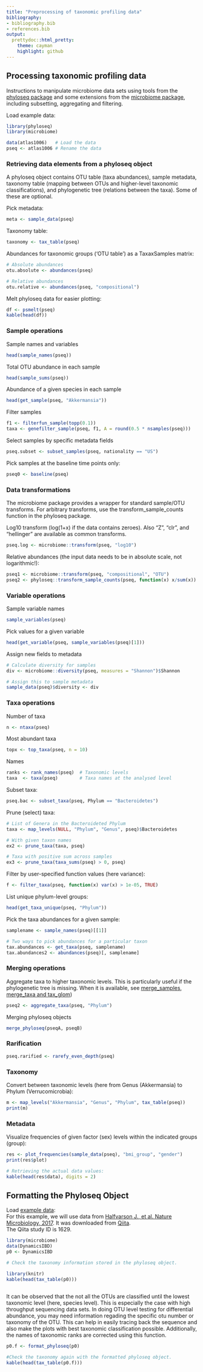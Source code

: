 ```yaml
---
title: "Preprocessing of taxonomic profiling data"
bibliography: 
- bibliography.bib
- references.bib
output: 
  prettydoc::html_pretty:
    theme: cayman
    highlight: github
---
```

<!--
  %\VignetteEngine{knitr::rmarkdown}
  %\VignetteIndexEntry{microbiome tutorial - Preprocessing}
  %\usepackage[utf8]{inputenc}
  %\VignetteEncoding{UTF-8}  
-->


## Processing taxonomic profiling data

Instructions to manipulate microbiome data sets using tools from the [phyloseq package](http://joey711.github.io/phyloseq/) and some extensions from the [microbiome package](https://github.com/microbiome/microbiome), including subsetting, aggregating and filtering.


Load example data:

```r
library(phyloseq)
library(microbiome)

data(atlas1006)   # Load the data
pseq <- atlas1006 # Rename the data
```


### Retrieving data elements from a phyloseq object  

A phyloseq object contains OTU table (taxa abundances), sample
metadata, taxonomy table (mapping between OTUs and higher-level
taxonomic classifications), and phylogenetic tree (relations between
the taxa). Some of these are optional.


Pick metadata:

```r
meta <- sample_data(pseq)
```

Taxonomy table:

```r
taxonomy <- tax_table(pseq)
```


Abundances for taxonomic groups ('OTU table') as a TaxaxSamples matrix:

```r
# Absolute abundances
otu.absolute <- abundances(pseq)

# Relative abundances
otu.relative <- abundances(pseq, "compositional")
```


Melt phyloseq data for easier plotting:

```r
df <- psmelt(pseq)
kable(head(df))
```



### Sample operations

Sample names and variables

```r
head(sample_names(pseq))
```

Total OTU abundance in each sample

```r
head(sample_sums(pseq))
```

Abundance of a given species in each sample

```r
head(get_sample(pseq, "Akkermansia"))
```

Filter samples

```r
f1 <- filterfun_sample(topp(0.1))
taxa <- genefilter_sample(pseq, f1, A = round(0.5 * nsamples(pseq)))
```

Select samples by specific metadata fields

```r
pseq.subset <- subset_samples(pseq, nationality == "US")
```


Pick samples at the baseline time points only:

```r
pseq0 <- baseline(pseq)
```



### Data transformations

The microbiome package provides a wrapper for standard sample/OTU transforms. For arbitrary transforms, use the transform_sample_counts function in the phyloseq package.

Log10 transform (log(1+x) if the data contains zeroes). Also "Z",
"clr", and "hellinger" are available as common transforms.

```r
pseq.log <- microbiome::transform(pseq, "log10")
```

Relative abundances (the input data needs to be in absolute scale, not logarithmic!):

```r
pseq1 <- microbiome::transform(pseq, "compositional", "OTU")
pseq2 <- phyloseq::transform_sample_counts(pseq, function(x) x/sum(x))
```


### Variable operations

Sample variable names

```r
sample_variables(pseq)
```

Pick values for a given variable

```r
head(get_variable(pseq, sample_variables(pseq)[1]))
```

Assign new fields to metadata

```r
# Calculate diversity for samples
div <- microbiome::diversity(pseq, measures = "Shannon")$Shannon

# Assign this to sample metadata
sample_data(pseq)$diversity <- div
```

### Taxa operations


Number of taxa

```r
n <- ntaxa(pseq)
```


Most abundant taxa

```r
topx <- top_taxa(pseq, n = 10)
```


Names

```r
ranks <- rank_names(pseq)  # Taxonomic levels
taxa  <- taxa(pseq)        # Taxa names at the analysed level
```


Subset taxa:

```r
pseq.bac <- subset_taxa(pseq, Phylum == "Bacteroidetes")
```


Prune (select) taxa:

```r
# List of Genera in the Bacteroideted Phylum
taxa <- map_levels(NULL, "Phylum", "Genus", pseq)$Bacteroidetes

# With given taxon names
ex2 <- prune_taxa(taxa, pseq)

# Taxa with positive sum across samples
ex3 <- prune_taxa(taxa_sums(pseq) > 0, pseq)
```


Filter by user-specified function values (here variance):

```r
f <- filter_taxa(pseq, function(x) var(x) > 1e-05, TRUE)
```


List unique phylum-level groups: 

```r
head(get_taxa_unique(pseq, "Phylum"))
```

Pick the taxa abundances for a given sample:

```r
samplename <- sample_names(pseq)[[1]]

# Two ways to pick abundances for a particular taxon
tax.abundances <- get_taxa(pseq, samplename)
tax.abundances2 <- abundances(pseq)[, samplename]
```


### Merging operations

Aggregate taxa to higher taxonomic levels. This is particularly useful if the phylogenetic tree is missing. When it is available, see [merge_samples, merge_taxa and tax_glom](http://joey711.github.io/phyloseq/merge.html))

```r
pseq2 <- aggregate_taxa(pseq, "Phylum") 
```


Merging phyloseq objects

```r
merge_phyloseq(pseqA, pseqB)
```


### Rarification

```r
pseq.rarified <- rarefy_even_depth(pseq)
```


### Taxonomy 

Convert between taxonomic levels (here from Genus (Akkermansia) to
Phylum (Verrucomicrobia):

```r
m <- map_levels("Akkermansia", "Genus", "Phylum", tax_table(pseq))
print(m)
```


### Metadata

Visualize frequencies of given factor (sex) levels within the
indicated groups (group):

```r
res <- plot_frequencies(sample_data(pseq), "bmi_group", "gender")
print(res$plot)

# Retrieving the actual data values:
kable(head(res$data), digits = 2)
```


## Formatting the Phyloseq Object

Load [example data](Data.md):  
For this example, we will use data from [Halfvarson J., et al. Nature Microbiology, 2017](http://www.nature.com/articles/nmicrobiol20174). It was downloaded from [Qiita](https://qiita.ucsd.edu/study/description/1629).  
The Qiita study ID is 1629. 


```r
library(microbiome)
data(DynamicsIBD)
p0 <- DynamicsIBD

# Check the taxonomy information stored in the phyloseq object.  

library(knitr)
kable(head(tax_table(p0)))
		 
```

It can be observed that the not all the OTUs are classified until the lowest taxonomic level (here, species level). This is especially the case with high throughput sequencing data sets. In doing OTU level testing for differential abundance, you may need information regading the specific otu number or taxonomy of the OTU. This can help in easily tracing back the sequence and also make the plots with best taxonomic classification possible. Additionally, the names of taxonomic ranks are corrected using this function.

```r

p0.f <- format_phyloseq(p0)

#Check the taxonomy again with the formatted phyloseq object.
kable(head(tax_table(p0.f)))

```
